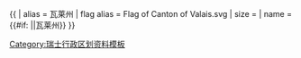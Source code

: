{{ {{{1<noinclude>|country showdata</noinclude>}}}
| alias = 瓦莱州
| flag alias = Flag of Canton of Valais.svg
| size = {{{size|}}}
| name = {{#if: {{{name|}}}|{{{name|}}}|瓦莱州}}
}}<noinclude>
[[Category:瑞士行政区划资料模板]]
</noinclude>